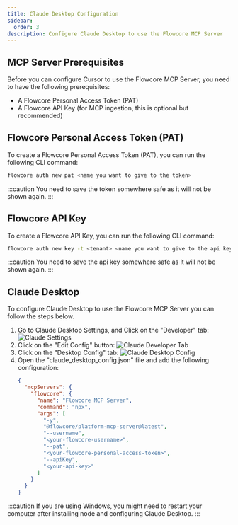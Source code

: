 ```yaml
---
title: Claude Desktop Configuration
sidebar:
  order: 3
description: Configure Claude Desktop to use the Flowcore MCP Server
---
```




## MCP Server Prerequisites

Before you can configure Cursor to use the Flowcore MCP Server, you need to have the following prerequisites:

- A Flowcore Personal Access Token (PAT)
- A Flowcore API Key (for MCP ingestion, this is optional but recommended)

## Flowcore Personal Access Token (PAT)

To create a Flowcore Personal Access Token (PAT), you can run the following CLI command:

```bash
flowcore auth new pat <name you want to give to the token>
```

:::caution
You need to save the token somewhere safe as it will not be shown again.
:::

## Flowcore API Key

To create a Flowcore API Key, you can run the following CLI command:

```bash
flowcore auth new key -t <tenant> <name you want to give to the api key>
```

:::caution
You need to save the api key somewhere safe as it will not be shown again.
:::

## Claude Desktop

To configure Claude Desktop to use the Flowcore MCP Server you can follow the steps below.

<Steps>
<ol>

<li>
Go to Claude Desktop Settings, and Click on the "Developer" tab:
  <Image src={ClaudeSettings} alt="Claude Settings" />
</li>

<li>
Click on the "Edit Config" button:
  <Image src={ClaudeDeveloper} alt="Claude Developer Tab" />
</li>

<li>
Click on the "Desktop Config" tab:
  <Image src={ClaudeDesktopConfig} alt="Claude Desktop Config" />
</li>

<li>
Open the "claude_desktop_config.json" file and add the following configuration:

  ```json
  {
    "mcpServers": {
      "flowcore": {
        "name": "Flowcore MCP Server",
        "command": "npx",
        "args": [
          "-y",
          "@flowcore/platform-mcp-server@latest",
          "--username",
          "<your-flowcore-username>",
          "--pat",
          "<your-flowcore-personal-access-token>",
          "--apiKey",
          "<your-api-key>"
        ]
      }
    }
  }
  ```

</li>

</ol>
</Steps>

:::caution
If you are using Windows, you might need to restart your computer after installing node and configuring Claude Desktop.
:::
